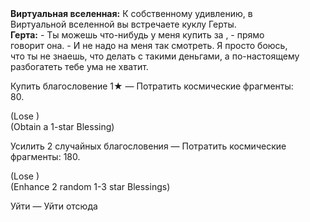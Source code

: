 {{Диалог Начало}}
:'''Виртуальная вселенная:''' К собственному удивлению, в Виртуальной вселенной вы встречаете куклу Герты.
:'''Герта:''' - Ты можешь что-нибудь у меня купить за {{Цвет|Ключевой|nobold=1|космические фрагменты}}, - прямо говорит она. - И не надо на меня так смотреть. Я просто боюсь, что ты {{MC|ж=сама|м=сам}} не знаешь, что делать с такими деньгами, а по-настоящему разбогатеть тебе ума не хватит.
:{{Диалог|Звезда}} Купить благословение 1★ &mdash; Потратить космические фрагменты: 80.
:;(Lose {{Предмет|Космические фрагменты|20|x=80}})
:;(Obtain a 1-star Blessing)
:{{Диалог|Звезда}} Усилить 2 случайных благословения &mdash; Потратить космические фрагменты: 180.
:;(Lose {{Предмет|Космические фрагменты|20|x=180}})
:;(Enhance 2 random 1-3 star Blessings)
:{{Диалог|Звезда}} Уйти &mdash; Уйти отсюда
{{Диалог Конец}}
